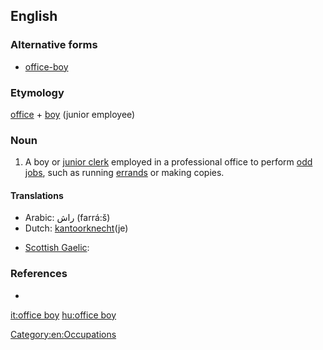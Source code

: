 ==English==

===Alternative forms===
* [[office-boy]]

===Etymology===
[[office]] + [[boy]] (junior employee)

===Noun===
{{en-noun}}

# A boy or [[junior clerk]] employed in a professional office to perform [[odd job]]s, such as running [[errand]]s or making copies.

====Translations====
{{trans-top|boy or junior clerk employed in a professional office}}
* Arabic: راش (farrá:š) {{m}}
* Dutch: [[kantoorknecht]](je)
{{trans-mid}}
* [[Scottish Gaelic]]: {{t|gd|gille-oifis|m}}
{{trans-bottom}}

===References===
* {{R:Webster NCD 1967}}

[[Category:en:Occupations]]

[[it:office boy]]
[[hu:office boy]]
